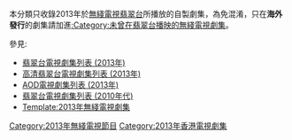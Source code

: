{{Catnav|頁面分類|...|香港電視節目|香港電視劇|無綫電視劇集}}
{{Catnav|頁面分類|...|香港電視節目|無綫電視節目|無綫電視劇集}}
{{Catnav|頁面分類|...|中文連續劇|香港電視劇|無綫電視劇集}}
{{Catnav|頁面分類|...|各國電視劇|香港電視劇|無綫電視劇集}}

本分類只收錄2013年於[[無綫電視|無綫電視]][[翡翠台|翡翠台]]所播放的自製劇集，為免混淆，只在'''海外發行'''的劇集請加進[[:Category:未曾在翡翠台播映的無綫電視劇集|:Category:未曾在翡翠台播映的無綫電視劇集]]。

參見:
*[[翡翠台電視劇集列表_(2013年)|翡翠台電視劇集列表 (2013年)]]
*[[高清翡翠台電視劇集列表_(2013年)|高清翡翠台電視劇集列表 (2013年)]]
*[[AOD電視劇集列表_(2013年)|AOD電視劇集列表 (2013年)]]
*[[翡翠台電視劇集列表_(2010年代)|翡翠台電視劇集列表 (2010年代)]]
*[[Template:2013年無綫電視劇集|Template:2013年無綫電視劇集]]


{{cat year nav
| year = 2013
| cat = 無綫電視劇集
| sortkey = 無綫電視劇集
| article = 無綫電視劇
| in = 
}}

[[Category:2013年無綫電視節目|Category:2013年無綫電視節目]]
[[Category:2013年香港電視劇集|Category:2013年香港電視劇集]]